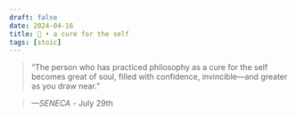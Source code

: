 ```yaml
---
draft: false 
date: 2024-04-16
title: 🗿 • a cure for the self
tags: [stoic]
---
```


>  “The person who has practiced philosophy as a cure for the self becomes great of soul, filled with confidence, invincible—and greater as you draw near.”

> *—SENECA* - July 29th